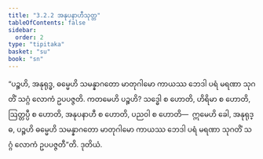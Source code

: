 ```yaml
---
title: "3.2.2 အနုပနာဟီသုတ္တ"
tableOfContents: false
sidebar:
  order: 2
type: "tipitaka"
basket: "su"
book: "sn"
---
```



<DynamicBreadcrumb />

<Division number="295" book="sn" e="ch" v="18" p="323">

<Paragraph number="1276" book="sn">
“ပဉ္စဟိ, အနုရုဒ္ဓ, ဓမ္မေဟိ သမန္နာဂတော မာတုဂါမော ကာယဿ ဘေဒါ ပရံ မရဏာ သုဂတိံ သဂ္ဂံ လောကံ ဥပပဇ္ဇတိ. ကတမေဟိ ပဉ္စဟိ? သဒ္ဓေါ စ ဟောတိ, ဟိရိမာ စ ဟောတိ, ဩတ္တပ္ပီ စ ဟောတိ, အနုပနာဟီ စ ဟောတိ, ပညဝါ စ ဟောတိ—  ဣမေဟိ ခေါ, အနုရုဒ္ဓ, ပဉ္စဟိ ဓမ္မေဟိ သမန္နာဂတော မာတုဂါမော ကာယဿ ဘေဒါ ပရံ မရဏာ သုဂတိံ သဂ္ဂံ လောကံ ဥပပဇ္ဇတီ”တိ.

</Paragraph>
</Division>

<Paragraph number="1277" type="center" book="sn">
ဒုတိယံ.
</Paragraph>